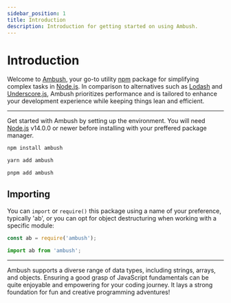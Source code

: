 ```yaml
---
sidebar_position: 1
title: Introduction
description: Introduction for getting started on using Ambush.
---
```



# Introduction

Welcome to [Ambush][ambush], your go-to utility [npm][npm] package for simplifying complex tasks in [Node.js][node]. In comparison to alternatives such as [Lodash][lodash] and [Underscore.js][underscore], Ambush prioritizes performance and is tailored to enhance your development experience while keeping things lean and efficient.

---

Get started with Ambush by setting up the environment. You will need [Node.js][node] v14.0.0 or newer before installing with your preffered package manager.

<Tabs>
<TabItem value="npm" label="npm">

```bash
npm install ambush
```

</TabItem>
<TabItem value="yarn" label="yarn">

```bash
yarn add ambush
```

</TabItem>
<TabItem value="pnpm" label="pnpm">

```bash
pnpm add ambush
```

</TabItem>
</Tabs>

## Importing

You can `import` or `require()` this package using a name of your preference, typically 'ab', or you can opt for object destructuring when working with a specific module:

<Tabs>
<TabItem value="cjs" label="CJS">

```js
const ab = require('ambush');
```

</TabItem>
<TabItem value="esm" label="ESM">

```js
import ab from 'ambush';
```

</TabItem>
</Tabs>

---

Ambush supports a diverse range of data types, including strings, arrays, and objects. Ensuring a good grasp of JavaScript fundamentals can be quite enjoyable and empowering for your coding journey. It lays a strong foundation for fun and creative programming adventures!

[ambush]: https://github.com/ambushjs/ambush
[npm]: https://npmjs.com/package/ambush
[node]: https://nodejs.org/en
[lodash]: https://npmjs.com/package/lodash
[underscore]: https://npmjs.com/package/underscore
